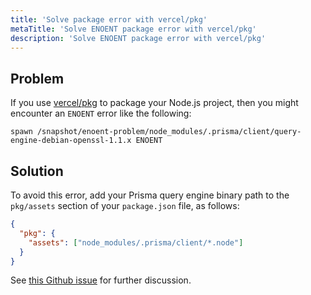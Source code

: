```yaml
---
title: 'Solve package error with vercel/pkg'
metaTitle: 'Solve ENOENT package error with vercel/pkg'
description: 'Solve ENOENT package error with vercel/pkg'
---
```


<TopBlock/>

## Problem

If you use [vercel/pkg](https://github.com/vercel/pkg) to package your Node.js project, then you might encounter an `ENOENT` error like the following:

```
spawn /snapshot/enoent-problem/node_modules/.prisma/client/query-engine-debian-openssl-1.1.x ENOENT
```

## Solution

To avoid this error, add your Prisma query engine binary path to the `pkg/assets` section of your `package.json` file, as follows:

```json file=package.json copy
{
  "pkg": {
    "assets": ["node_modules/.prisma/client/*.node"]
  }
}
```

See [this Github issue](https://github.com/prisma/prisma/issues/8449) for further discussion.
